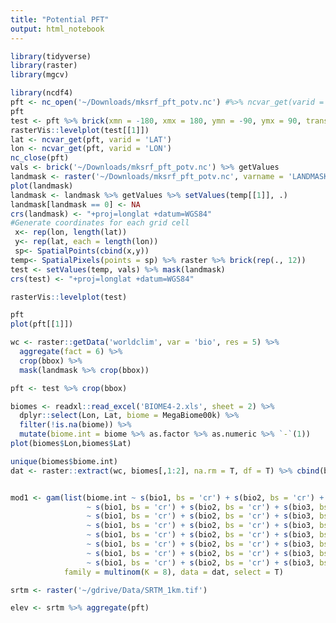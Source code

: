 ```yaml
---
title: "Potential PFT"
output: html_notebook
---
```


```r
library(tidyverse)
library(raster)
library(mgcv)
```


```r
library(ncdf4)
pft <- nc_open('~/Downloads/mksrf_pft_potv.nc') #%>% ncvar_get(varid = 'PCT_PFT')
pft
test <- pft %>% brick(xmn = -180, xmx = 180, ymn = -90, ymx = 90, transpose = F)
rasterVis::levelplot(test[[1]])
lat <- ncvar_get(pft, varid = 'LAT')
lon <- ncvar_get(pft, varid = 'LON')
nc_close(pft)
vals <- brick('~/Downloads/mksrf_pft_potv.nc') %>% getValues
landmask <- raster('~/Downloads/mksrf_pft_potv.nc', varname = 'LANDMASK') 
plot(landmask)
landmask <- landmask %>% getValues %>% setValues(temp[[1]], .)
landmask[landmask == 0] <- NA
crs(landmask) <- "+proj=longlat +datum=WGS84"
#Generate coordinates for each grid cell
 x<- rep(lon, length(lat))
 y<- rep(lat, each = length(lon))
 sp<- SpatialPoints(cbind(x,y))
temp<- SpatialPixels(points = sp) %>% raster %>% brick(rep(., 12))
test <- setValues(temp, vals) %>% mask(landmask)
crs(test) <- "+proj=longlat +datum=WGS84" 

rasterVis::levelplot(test)

pft
plot(pft[[1]])
```

```r
wc <- raster::getData('worldclim', var = 'bio', res = 5) %>% 
  aggregate(fact = 6) %>%
  crop(bbox) %>%
  mask(landmask %>% crop(bbox))

pft <- test %>% crop(bbox)
```


```r
biomes <- readxl::read_excel('BIOME4-2.xls', sheet = 2) %>% 
  dplyr::select(Lon, Lat, biome = MegaBiome00k) %>%
  filter(!is.na(biome)) %>%
  mutate(biome.int = biome %>% as.factor %>% as.numeric %>% `-`(1))
plot(biomes$Lon,biomes$Lat)
```
```r
unique(biomes$biome.int)
dat <- raster::extract(wc, biomes[,1:2], na.rm = T, df = T) %>% cbind(biomes, .)


mod1 <- gam(list(biome.int ~ s(bio1, bs = 'cr') + s(bio2, bs = 'cr') + s(bio3, bs = 'cr') + s(bio4, bs = 'cr') + s(bio5, bs = 'cr') + s(bio6, bs = 'cr') + s(bio7, bs = 'cr') + s(bio8, bs = 'cr') + s(bio9, bs = 'cr') + s(bio10, bs = 'cr') + s(bio11, bs = 'cr') + s(bio12, bs = 'cr') + s(bio13, bs = 'cr') + s(bio14, bs = 'cr') + s(bio15, bs = 'cr') + s(bio16, bs = 'cr') + s(bio17, bs = 'cr') + s(bio18, bs = 'cr') + s(bio19, bs = 'cr'),
                 ~ s(bio1, bs = 'cr') + s(bio2, bs = 'cr') + s(bio3, bs = 'cr') + s(bio4, bs = 'cr') + s(bio5, bs = 'cr') + s(bio6, bs = 'cr') + s(bio7, bs = 'cr') + s(bio8, bs = 'cr') + s(bio9, bs = 'cr') + s(bio10, bs = 'cr') + s(bio11, bs = 'cr') + s(bio12, bs = 'cr') + s(bio13, bs = 'cr') + s(bio14, bs = 'cr') + s(bio15, bs = 'cr') + s(bio16, bs = 'cr') + s(bio17, bs = 'cr') + s(bio18, bs = 'cr') + s(bio19, bs = 'cr'),
                 ~ s(bio1, bs = 'cr') + s(bio2, bs = 'cr') + s(bio3, bs = 'cr') + s(bio4, bs = 'cr') + s(bio5, bs = 'cr') + s(bio6, bs = 'cr') + s(bio7, bs = 'cr') + s(bio8, bs = 'cr') + s(bio9, bs = 'cr') + s(bio10, bs = 'cr') + s(bio11, bs = 'cr') + s(bio12, bs = 'cr') + s(bio13, bs = 'cr') + s(bio14, bs = 'cr') + s(bio15, bs = 'cr') + s(bio16, bs = 'cr') + s(bio17, bs = 'cr') + s(bio18, bs = 'cr') + s(bio19, bs = 'cr'),
                 ~ s(bio1, bs = 'cr') + s(bio2, bs = 'cr') + s(bio3, bs = 'cr') + s(bio4, bs = 'cr') + s(bio5, bs = 'cr') + s(bio6, bs = 'cr') + s(bio7, bs = 'cr') + s(bio8, bs = 'cr') + s(bio9, bs = 'cr') + s(bio10, bs = 'cr') + s(bio11, bs = 'cr') + s(bio12, bs = 'cr') + s(bio13, bs = 'cr') + s(bio14, bs = 'cr') + s(bio15, bs = 'cr') + s(bio16, bs = 'cr') + s(bio17, bs = 'cr') + s(bio18, bs = 'cr') + s(bio19, bs = 'cr'),
                 ~ s(bio1, bs = 'cr') + s(bio2, bs = 'cr') + s(bio3, bs = 'cr') + s(bio4, bs = 'cr') + s(bio5, bs = 'cr') + s(bio6, bs = 'cr') + s(bio7, bs = 'cr') + s(bio8, bs = 'cr') + s(bio9, bs = 'cr') + s(bio10, bs = 'cr') + s(bio11, bs = 'cr') + s(bio12, bs = 'cr') + s(bio13, bs = 'cr') + s(bio14, bs = 'cr') + s(bio15, bs = 'cr') + s(bio16, bs = 'cr') + s(bio17, bs = 'cr') + s(bio18, bs = 'cr') + s(bio19, bs = 'cr'),
                 ~ s(bio1, bs = 'cr') + s(bio2, bs = 'cr') + s(bio3, bs = 'cr') + s(bio4, bs = 'cr') + s(bio5, bs = 'cr') + s(bio6, bs = 'cr') + s(bio7, bs = 'cr') + s(bio8, bs = 'cr') + s(bio9, bs = 'cr') + s(bio10, bs = 'cr') + s(bio11, bs = 'cr') + s(bio12, bs = 'cr') + s(bio13, bs = 'cr') + s(bio14, bs = 'cr') + s(bio15, bs = 'cr') + s(bio16, bs = 'cr') + s(bio17, bs = 'cr') + s(bio18, bs = 'cr') + s(bio19, bs = 'cr'),
                 ~ s(bio1, bs = 'cr') + s(bio2, bs = 'cr') + s(bio3, bs = 'cr') + s(bio4, bs = 'cr') + s(bio5, bs = 'cr') + s(bio6, bs = 'cr') + s(bio7, bs = 'cr') + s(bio8, bs = 'cr') + s(bio9, bs = 'cr') + s(bio10, bs = 'cr') + s(bio11, bs = 'cr') + s(bio12, bs = 'cr') + s(bio13, bs = 'cr') + s(bio14, bs = 'cr') + s(bio15, bs = 'cr') + s(bio16, bs = 'cr') + s(bio17, bs = 'cr') + s(bio18, bs = 'cr') + s(bio19, bs = 'cr'),
                 ~ s(bio1, bs = 'cr') + s(bio2, bs = 'cr') + s(bio3, bs = 'cr') + s(bio4, bs = 'cr') + s(bio5, bs = 'cr') + s(bio6, bs = 'cr') + s(bio7, bs = 'cr') + s(bio8, bs = 'cr') + s(bio9, bs = 'cr') + s(bio10, bs = 'cr') + s(bio11, bs = 'cr') + s(bio12, bs = 'cr') + s(bio13, bs = 'cr') + s(bio14, bs = 'cr') + s(bio15, bs = 'cr') + s(bio16, bs = 'cr') + s(bio17, bs = 'cr') + s(bio18, bs = 'cr') + s(bio19, bs = 'cr')), 
            family = multinom(K = 8), data = dat, select = T)
```

```r
srtm <- raster('~/gdrive/Data/SRTM_1km.tif')

elev <- srtm %>% aggregate(pft)
```

